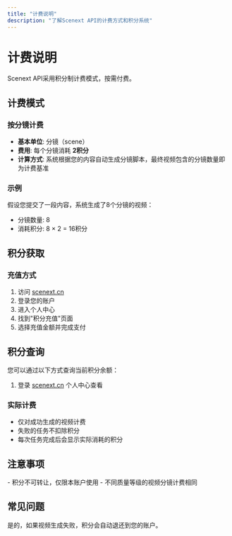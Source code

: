 ```yaml
---
title: "计费说明"
description: "了解Scenext API的计费方式和积分系统"
---
```


# 计费说明

Scenext API采用积分制计费模式，按需付费。

## 计费模式

### 按分镜计费

- **基本单位**: 分镜（scene）
- **费用**: 每个分镜消耗 **2积分**
- **计算方式**: 系统根据您的内容自动生成分镜脚本，最终视频包含的分镜数量即为计费基准

### 示例

假设您提交了一段内容，系统生成了8个分镜的视频：
- 分镜数量: 8
- 消耗积分: 8 × 2 = 16积分

## 积分获取

### 充值方式

1. 访问 [scenext.cn](https://scenext.cn)
2. 登录您的账户
3. 进入个人中心
4. 找到"积分充值"页面
5. 选择充值金额并完成支付

## 积分查询

您可以通过以下方式查询当前积分余额：

1. 登录 [scenext.cn](https://scenext.cn) 个人中心查看

### 实际计费

- 仅对成功生成的视频计费
- 失败的任务不扣除积分
- 每次任务完成后会显示实际消耗的积分

## 注意事项

<Warning>
- 积分不可转让，仅限本账户使用
- 不同质量等级的视频分镜计费相同
</Warning>

## 常见问题

<AccordionGroup>
  <Accordion title="如果任务失败了，积分会退还吗？">
    是的，如果视频生成失败，积分会自动退还到您的账户。
  </Accordion>

</AccordionGroup>
